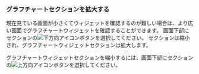 ### グラフチャートセクションを拡大する

<ImgLang img='db-common-folding-table.png' desc='アクティブセッション' />

現在見ている画面が小さくてウィジェットを確認するのが難しい場合は、より広い画面でグラフチャートウィジェットを確認することができます。 画面下部に<Cmdname sid="active_sessions" className="uitext" />セクションの![下方向アイコン](/img/ic-caret-down.svg)ボタンを選択してください。 <Cmdname sid="active_sessions" className="uitext" />セクションは縮小され、グラフチャートウィジェットセクションは拡大します。

グラフチャートウィジェットセクションを縮小するには、画面下部に<Cmdname sid="active_sessions" className="uitext" />セクションの![上方向アイコン](/img/ic-caret-up.svg)ボタンを選択してください。
